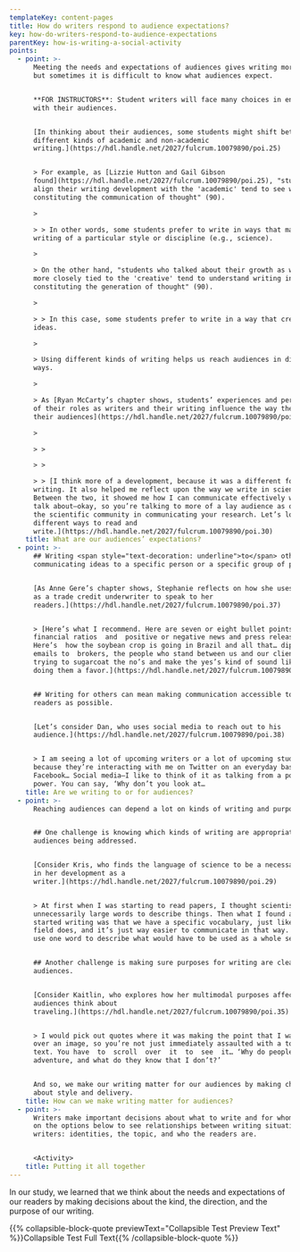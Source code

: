 ```yaml
---
templateKey: content-pages
title: How do writers respond to audience expectations?
key: how-do-writers-respond-to-audience-expectations
parentKey: how-is-writing-a-social-activity
points:
  - point: >-
      Meeting the needs and expectations of audiences gives writing more impact,
      but sometimes it is difficult to know what audiences expect.


      **FOR INSTRUCTORS**: Student writers will face many choices in engaging
      with their audiences. 


      [In thinking about their audiences, some students might shift between
      different kinds of academic and non-academic
      writing.](https://hdl.handle.net/2027/fulcrum.10079890/poi.25) 


      > For example, as [Lizzie Hutton and Gail Gibson
      found](https://hdl.handle.net/2027/fulcrum.10079890/poi.25), "students who
      align their writing development with the 'academic' tend to see writing as
      constituting the communication of thought" (90).

      >

      > > In other words, some students prefer to write in ways that match the
      writing of a particular style or discipline (e.g., science).

      >

      > On the other hand, "students who talked about their growth as writers as
      more closely tied to the 'creative' tend to understand writing instead as
      constituting the generation of thought" (90). 

      >

      > > In this case, some students prefer to write in a way that creates new
      ideas.

      >

      > Using different kinds of writing helps us reach audiences in different
      ways.

      >

      > As [Ryan McCarty’s chapter shows, students’ experiences and perspectives
      of their roles as writers and their writing influence the way they see
      their audiences](https://hdl.handle.net/2027/fulcrum.10079890/poi.30). 

      >

      > >

      > >

      > > [I think more of a development, because it was a different form of
      writing. It also helped me reflect upon the way we write in science.
      Between the two, it showed me how I can communicate effectively when we do
      talk about—okay, so you’re talking to more of a lay audience as opposed to
      the scientific community in communicating your research. Let’s look at
      different ways to read and
      write.](https://hdl.handle.net/2027/fulcrum.10079890/poi.30)
    title: What are our audiences’ expectations?
  - point: >-
      ## Writing <span style="text-decoration: underline">to</span> others means
      communicating ideas to a specific person or a specific group of people.


      [As Anne Gere’s chapter shows, Stephanie reflects on how she uses writing
      as a trade credit underwriter to speak to her
      readers.](https://hdl.handle.net/2027/fulcrum.10079890/poi.37) 


      > [Here’s what I recommend. Here are seven or eight bullet points of
      financial ratios  and  positive or negative news and press releases.
      Here’s  how the soybean crop is going in Brazil and all that… diplomatic
      emails to  brokers, the people who stand between us and our clients,
      trying to sugarcoat the no’s and make the yes’s kind of sound like we’re
      doing them a favor.](https://hdl.handle.net/2027/fulcrum.10079890/poi.37)


      ## Writing for others can mean making communication accessible to as many
      readers as possible.


      [Let’s consider Dan, who uses social media to reach out to his
      audience.](https://hdl.handle.net/2027/fulcrum.10079890/poi.38) 


      > I am seeing a lot of upcoming writers or a lot of upcoming students,
      because they’re interacting with me on Twitter on an everyday basis or on
      Facebook… Social media—I like to think of it as talking from a position of
      power. You can say, ‘Why don’t you look at…
    title: Are we writing to or for audiences?
  - point: >-
      Reaching audiences can depend a lot on kinds of writing and purpose.


      ## One challenge is knowing which kinds of writing are appropriate for the
      audiences being addressed.


      [Consider Kris, who finds the language of science to be a necessary step
      in her development as a
      writer.](https://hdl.handle.net/2027/fulcrum.10079890/poi.29)


      > At first when I was starting to read papers, I thought scientists used
      unnecessarily large words to describe things. Then what I found as I
      started writing was that we have a specific vocabulary, just like any
      field does, and it’s just way easier to communicate in that way. You can
      use one word to describe what would have to be used as a whole sentence.


      ## Another challenge is making sure purposes for writing are clear to
      audiences.


      [Consider Kaitlin, who explores how her multimodal purposes affect how her
      audiences think about
      traveling.](https://hdl.handle.net/2027/fulcrum.10079890/poi.35)


      > I would pick out quotes where it was making the point that I wanted, but
      over an image, so you’re not just immediately assaulted with a ton of
      text. You have  to  scroll  over  it  to  see  it… ‘Why do people
      adventure, and what do they know that I don’t?’


      And so, we make our writing matter for our audiences by making choices
      about style and delivery.
    title: How can we make writing matter for audiences?
  - point: >-
      Writers make important decisions about what to write and for whom. Click
      on the options below to see relationships between writing situations and
      writers: identities, the topic, and who the readers are.


      <Activity>
    title: Putting it all together
---
```

In our study, we learned that we think about the needs and expectations of our readers by making decisions about the kind, the direction, and the purpose of our writing.



{{% collapsible-block-quote previewText="Collapsible Test Preview Text" %}}Collapsible Test Full Text{{% /collapsible-block-quote %}}
